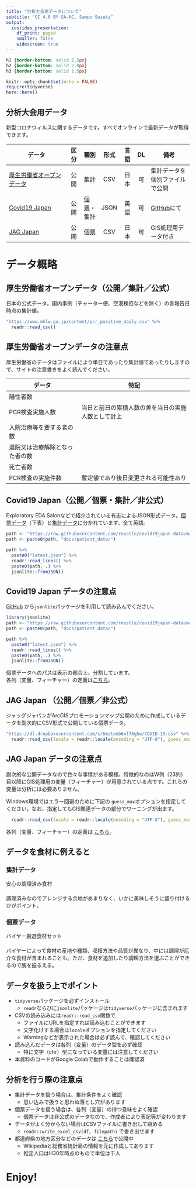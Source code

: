 ```yaml
---
title: "分析大会用データについて"
subtitle: "CC 4.0 BY-SA-NC, Sampo Suzuki"
output: 
  ioslides_presentation:
    df_print: paged
    smaller: false
    widescreen: true
---
```


```css
h1 {border-bottom: solid 2.5px}
h2 {border-bottom: solid 2.0px}
h3 {border-bottom: solid 1.5px}
```

```r
knitr::opts_chunk$set(echo = FALSE)
require(tidyverse)
here::here()
```


## 分析大会用データ
新型コロナウィルスに関するデータです。すべてオンラインで最新データが取得できます。


データ                   | 区分 | 種別 | 形式 | 言語 | DL | 備考
-------------------------|:----:|------|:----:|:----:|:--:|-----------------
[厚生労働省オープンデータ](https://www.mhlw.go.jp/stf/covid-19/open-data.html) | 公開 | 集計 | CSV | 日本 | 可 | 集計データを個別ファイルで公開  
[Covid19 Japan](https://covid19japan.com/) | 公開 | [個票](https://www.stat.go.jp/koukou/howto/process/proc3_2.html)・集計 | JSON | 英語 | 可 | [GitHub](https://github.com/reustle/covid19japan-data)にて  
[JAG Japan](https://gis.jag-japan.com/covid19jp/) | 公開 | [個票](https://www.stat.go.jp/koukou/howto/process/proc3_2.html) | CSV | 日本 | 可 | GIS処理用データ付き



# データ概略

## 厚生労働省オープンデータ（公開／集計／公式）
日本の公式データ。国内事例（チャーター便、空港検疫などを除く）の各報告日時点の集計値。

```r
"https://www.mhlw.go.jp/content/pcr_positive_daily.csv" %>% 
  readr::read_csv()
```


## 厚生労働省オープンデータの注意点
厚生労働省のデータはファイルにより単日であったり集計値であったりしますので、サイトの注意書きをよく読んでください。

データ                         | 特記
-------------------------------|-----------------------------------------------
陽性者数                       | 
PCR検査実施人数                | 当日と前日の累積人数の差を当日の実施人数として計上
入院治療等を要する者の数       | 
退院又は治療解除となった者の数 | 
死亡者数                       | 
PCR検査の実施件数              | 暫定値であり後日変更される可能性あり



## Covid19 Japan（公開／個票・集計／非公式）
Exploratory EDA Salonなどで紹介されている有志によるJSON形式データ。[個票データ](https://github.com/reustle/covid19japan-data/tree/master/docs/patient_data)（下表）と[集計データ](https://github.com/reustle/covid19japan-data/tree/master/docs/summary)に分かれています。全て英語。

```r
path <- "https://raw.githubusercontent.com/reustle/covid19japan-data/master/"
path <- paste0(path, "docs/patient_data/")

path %>% 
  paste0("latest.json") %>% 
  readr::read_lines() %>% 
  paste0(path, .) %>% 
  jsonlite::fromJSON()
```


## Covid19 Japan データの注意点
[GitHub](https://github.com/reustle/covid19japan-data) から`jsonlite`パッケージを利用して読み込んでください。

```r
library(jsonlite)
path <- "https://raw.githubusercontent.com/reustle/covid19japan-data/master/"
path <- paste0(path, "docs/patient_data/")

path %>% 
  paste0("latest.json") %>% 
  readr::read_lines() %>% 
  paste0(path, .) %>% 
  jsonlite::fromJSON()
```

個票データへのパスは表示の都合上、分割しています。  
各列（変量、フィーチャー）の定義は[こちら](https://github.com/reustle/covid19japan-data/blob/master/README_data_format.md)。



## JAG Japan （公開／個票／非公式）
ジャッグジャパンがArcGISプロモーションマップ公開のために作成しているデータを副次的にCSV形式で公開している個票データ。

```r
"https://dl.dropboxusercontent.com/s/6mztoeb6xf78g5w/COVID-19.csv" %>% 
  readr::read_csv(locale = readr::locale(encoding = "UTF-8"), guess_max = 5000)
```


## JAG Japan データの注意点
副次的な公開データなので色々な事情がある模様。特徴的なのはW列（23列）目以降にGIS処理用の変量（フィーチャー）が用意されている点です。これらの変量は分析には必要ありません。  
   
Windows環境ではエラー回避のために下記の
`guess_max`オプションを指定してください。なお、指定してもGIS関連データの部分でワーニングが出ます。
```r
  readr::read_csv(locale = readr::locale(encoding = "UTF-8"), guess_max = 5000)
```

各列（変量、フィーチャー）の定義は [こちら](https://jag-japan.com/covid19map-readme/)。


## データを食材に例えると

### 集計データ
安心の調理済み食材  
　  
調理済みなのでアレンジする余地があまりなく、いかに美味しそうに盛り付けるかがポイント。
　  

### 個票データ
バイヤー厳選食材セット  
　  
バイヤーによって食材の産地や種類、収穫方法や品質が異なり、中には調理が厄介な食材が含まれることも。ただ、食材を追加したり調理方法を選ぶことができるので腕を振るえる。


## データを扱う上でポイント
* `tidyverse`パッケージを必ずインストール
    * `readr`ならびに`jsonlite`パッケージは`tidyverse`パッケージに含まれます
* CSVの読み込みには`readr::read_csv`関数で
    * ファイルにURLを指定すれば読み込むことができます
    * 文字化けする場合は`locale`オプションを指定してください
    * Warningなどが表示された場合は必ず読んで、確認してください
* 読み込んだデータは各列（変量）のデータ型を必ず確認
    * 特に文字（chr）型になっている変量には注意してください
* 本資料のコードがGoogle Colabで動作することは確認済


## 分析を行う際の注意点
* 集計データを扱う場合は、集計条件をよく確認
    * 思い込みで扱うと思わぬ落とし穴があります
* 個票データを扱う場合は、各列（変量）の持つ意味をよく確認
    * 個票データは非公式のデータなので、作成者により表記等が変わります
* データがよく分からない場合はCSVファイルに書き出して眺める
    * `readr::write_excel_csv(df, filepath)` で書き出せます
* 都道府県の地方区分などのデータは [こちら](https://gist.githubusercontent.com/k-metrics/9f3fc18e042850ff24ad9676ac34764b/raw/9262c36b0740edd575e9f0292dad61c9cce269be/pref_utf8.csv)で公開中
    * Wikipediaと総務省統計局の情報を元に作成してあります
    * 推定人口はH30年時点のもので単位は千人



# Enjoy!
